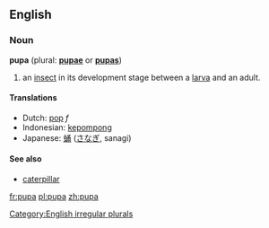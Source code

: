 ==English==
===Noun===
'''pupa''' (plural: '''[[pupae]]''' or '''[[pupas]]''')
#an [[insect]] in its development stage between a [[larva]] and an adult.

====Translations====
*Dutch: [[pop]] ''f''
*Indonesian: [[kepompong]]
*Japanese: [[蛹]] ([[さなぎ]], sanagi)

==== See also ====
*[[caterpillar]]

[[Category:English irregular plurals]]

[[fr:pupa]]
[[pl:pupa]]
[[zh:pupa]]